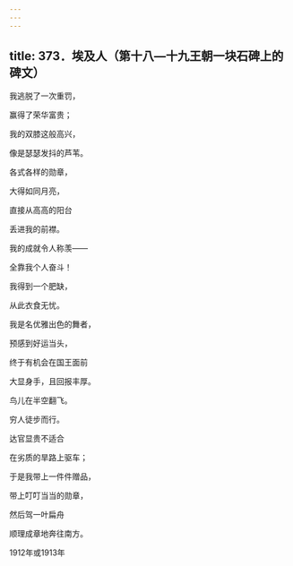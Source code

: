 ```yaml
---
---
---
```

title: 373．埃及人（第十八—十九王朝一块石碑上的碑文）
---




我逃脱了一次重罚，

赢得了荣华富贵；

我的双膝这般高兴，

像是瑟瑟发抖的芦苇。

各式各样的勋章，

大得如同月亮，

直接从高高的阳台

丢进我的前襟。

我的成就令人称羡——

全靠我个人奋斗！

我得到一个肥缺，

从此衣食无忧。

我是名优雅出色的舞者，

预感到好运当头，

终于有机会在国王面前

大显身手，且回报丰厚。

鸟儿在半空翻飞。

穷人徒步而行。

达官显贵不适合

在劣质的旱路上驱车；

于是我带上一件件赠品，

带上叮叮当当的勋章，

然后驾一叶扁舟

顺理成章地奔往南方。

1912年或1913年